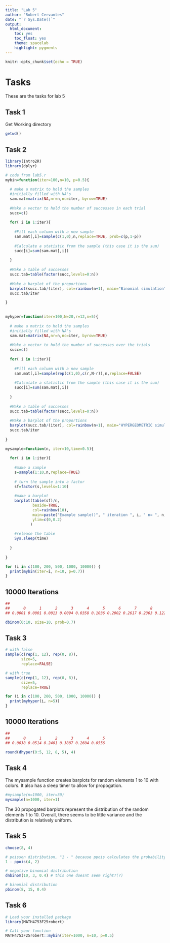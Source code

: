```yaml
---
title: "Lab 5"
author: "Robert Cervantes"
date: "`r Sys.Date()`"
output: 
  html_document:
    toc: yes
    toc_float: yes
    theme: spacelab
    highlight: pygments
---
```


```r
knitr::opts_chunk$set(echo = TRUE)
```

# Tasks

These are the tasks for lab 5

## Task 1

Get Working directory

```r
getwd()
```


## Task 2
```r
library(Intro2R)
library(dplyr)

# code from lab5.r
mybin=function(iter=100,n=10, p=0.5){ 
  
  # make a matrix to hold the samples
  #initially filled with NA's
  sam.mat=matrix(NA,nr=n,nc=iter, byrow=TRUE)
  
  #Make a vector to hold the number of successes in each trial
  succ=c()
  
  for( i in 1:iter){
    
    #Fill each column with a new sample
    sam.mat[,i]=sample(c(1,0),n,replace=TRUE, prob=c(p,1-p))
    
    #Calculate a statistic from the sample (this case it is the sum)
    succ[i]=sum(sam.mat[,i])
    
  }
  
  #Make a table of successes
  succ.tab=table(factor(succ,levels=0:n))
  
  #Make a barplot of the proportions
  barplot(succ.tab/(iter), col=rainbow(n+1), main="Binomial simulation", xlab="Number of successes")
  succ.tab/iter

}
  
  
myhyper=function(iter=100,N=20,r=12,n=5){
  
  # make a matrix to hold the samples
  #initially filled with NA's
  sam.mat=matrix(NA,nr=n,nc=iter, byrow=TRUE)
  
  #Make a vector to hold the number of successes over the trials
  succ=c()
  
  for( i in 1:iter){
    
    #Fill each column with a new sample
    sam.mat[,i]=sample(rep(c(1,0),c(r,N-r)),n,replace=FALSE)
    
    #Calculate a statistic from the sample (this case it is the sum)
    succ[i]=sum(sam.mat[,i])
    
  }
  
  #Make a table of successes
  succ.tab=table(factor(succ,levels=0:n))
  
  #Make a barplot of the proportions
  barplot(succ.tab/(iter), col=rainbow(n+1), main="HYPERGEOMETRIC simulation", xlab="Number of successes")
  succ.tab/iter
  
}

mysample=function(n, iter=10,time=0.5){
  
  for( i in 1:iter){
    
    #make a sample
    s=sample(1:10,n,replace=TRUE)
    
    # turn the sample into a factor
    sf=factor(s,levels=1:10)
    
    #make a barplot
    barplot(table(sf)/n,
            beside=TRUE,
            col=rainbow(10), 
            main=paste("Example sample()", " iteration ", i, " n= ", n,sep="") ,
            ylim=c(0,0.2)
           )
    
    #release the table
    Sys.sleep(time)
    
  }
  
}

```

```r

for (i in c(100, 200, 500, 1000, 10000)) {
  print(mybin(iter=i, n=10, p=0.7))
}

```

## 10000 Iterations
```r
## 
##      0      1      2      3      4      5      6      7      8      9     10 
## 0.0001 0.0001 0.0013 0.0094 0.0358 0.1036 0.2002 0.2617 0.2363 0.1227 0.0288
```

```r
dbinom(0:10, size=10, prob=0.7)
```


## Task 3

```r

# with false
sample(c(rep(1, 12), rep(0, 8)),
       size=5,
       replace=FALSE)

# with true
sample(c(rep(1, 12), rep(0, 8)),
       size=5,
       replace=TRUE)

for (i in c(100, 200, 500, 1000, 10000)) {
  print(myhyper(i, n=5))
}

```

## 10000 Iterations
```r
## 
##      0      1      2      3      4      5 
## 0.0038 0.0514 0.2401 0.3887 0.2604 0.0556
```

```r
round(dhyper(0:5, 12, 8, 5), 4)
```


## Task 4

The mysample function creates barplots for random elements 1 to 10 with colors. It also has a sleep timer to allow for propogation.

```r
#mysample(n=1000, iter=30)
mysample(n=1000, iter=1)
```

The 30 propogated barplots represent the distribution of the random elements 1 to 10. Overall, there seems to be little variance and the distribution is relatively uniform.


## Task 5

```r
choose(8, 4)

# poisson distribution, "1 - " because ppois calculates the probability of <=, and we want >
1 - ppois(4, 2)

# negative binomial distribution
dnbinom(10, 3, 0.4) # this one doesnt seem right?(?)

# binomial distribution
pbinom(8, 15, 0.4)
```

## Task 6
```r
# Load your installed package
library(MATH4753F25robert)

# Call your function
MATH4753F25robert::mybin(iter=1000, n=10, p=0.5)
```






